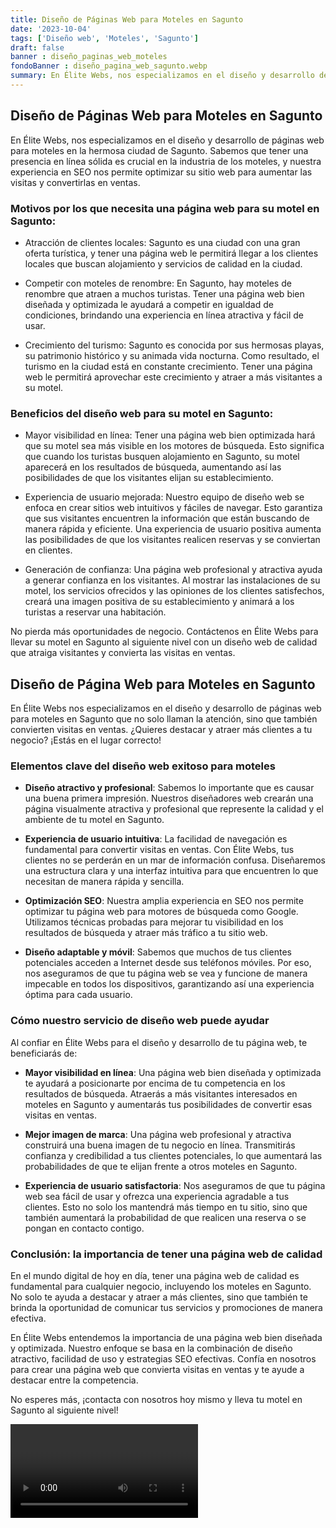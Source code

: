 ```yaml
---
title: Diseño de Páginas Web para Moteles en Sagunto
date: '2023-10-04'
tags: ['Diseño web', 'Moteles', 'Sagunto']
draft: false
banner : diseño_paginas_web_moteles
fondoBanner : diseño_pagina_web_sagunto.webp
summary: En Élite Webs, nos especializamos en el diseño y desarrollo de páginas web para moteles en la hermosa ciudad de Sagunto. Sabemos que tener una presencia en línea sólida es crucial en la industria de los moteles, y nuestra experiencia en SEO nos permite optimizar su sitio web para aumentar las visitas y convertirlas en ventas.
---
```


## Diseño de Páginas Web para Moteles en Sagunto

En Élite Webs, nos especializamos en el diseño y desarrollo de páginas web para moteles en la hermosa ciudad de Sagunto. Sabemos que tener una presencia en línea sólida es crucial en la industria de los moteles, y nuestra experiencia en SEO nos permite optimizar su sitio web para aumentar las visitas y convertirlas en ventas.

### Motivos por los que necesita una página web para su motel en Sagunto:

- Atracción de clientes locales: Sagunto es una ciudad con una gran oferta turística, y tener una página web le permitirá llegar a los clientes locales que buscan alojamiento y servicios de calidad en la ciudad.

- Competir con moteles de renombre: En Sagunto, hay moteles de renombre que atraen a muchos turistas. Tener una página web bien diseñada y optimizada le ayudará a competir en igualdad de condiciones, brindando una experiencia en línea atractiva y fácil de usar.

- Crecimiento del turismo: Sagunto es conocida por sus hermosas playas, su patrimonio histórico y su animada vida nocturna. Como resultado, el turismo en la ciudad está en constante crecimiento. Tener una página web le permitirá aprovechar este crecimiento y atraer a más visitantes a su motel.

### Beneficios del diseño web para su motel en Sagunto:

- Mayor visibilidad en línea: Tener una página web bien optimizada hará que su motel sea más visible en los motores de búsqueda. Esto significa que cuando los turistas busquen alojamiento en Sagunto, su motel aparecerá en los resultados de búsqueda, aumentando así las posibilidades de que los visitantes elijan su establecimiento.

- Experiencia de usuario mejorada: Nuestro equipo de diseño web se enfoca en crear sitios web intuitivos y fáciles de navegar. Esto garantiza que sus visitantes encuentren la información que están buscando de manera rápida y eficiente. Una experiencia de usuario positiva aumenta las posibilidades de que los visitantes realicen reservas y se conviertan en clientes.

- Generación de confianza: Una página web profesional y atractiva ayuda a generar confianza en los visitantes. Al mostrar las instalaciones de su motel, los servicios ofrecidos y las opiniones de los clientes satisfechos, creará una imagen positiva de su establecimiento y animará a los turistas a reservar una habitación.

No pierda más oportunidades de negocio. Contáctenos en Élite Webs para llevar su motel en Sagunto al siguiente nivel con un diseño web de calidad que atraiga visitantes y convierta las visitas en ventas.

<GifSeo />

<Cta />

## Diseño de Página Web para Moteles en Sagunto

En Élite Webs nos especializamos en el diseño y desarrollo de páginas web para moteles en Sagunto que no solo llaman la atención, sino que también convierten visitas en ventas. ¿Quieres destacar y atraer más clientes a tu negocio? ¡Estás en el lugar correcto!

### Elementos clave del diseño web exitoso para moteles

- **Diseño atractivo y profesional**: Sabemos lo importante que es causar una buena primera impresión. Nuestros diseñadores web crearán una página visualmente atractiva y profesional que represente la calidad y el ambiente de tu motel en Sagunto.

- **Experiencia de usuario intuitiva**: La facilidad de navegación es fundamental para convertir visitas en ventas. Con Élite Webs, tus clientes no se perderán en un mar de información confusa. Diseñaremos una estructura clara y una interfaz intuitiva para que encuentren lo que necesitan de manera rápida y sencilla.

- **Optimización SEO**: Nuestra amplia experiencia en SEO nos permite optimizar tu página web para motores de búsqueda como Google. Utilizamos técnicas probadas para mejorar tu visibilidad en los resultados de búsqueda y atraer más tráfico a tu sitio web.

- **Diseño adaptable y móvil**: Sabemos que muchos de tus clientes potenciales acceden a Internet desde sus teléfonos móviles. Por eso, nos aseguramos de que tu página web se vea y funcione de manera impecable en todos los dispositivos, garantizando así una experiencia óptima para cada usuario.

### Cómo nuestro servicio de diseño web puede ayudar

Al confiar en Élite Webs para el diseño y desarrollo de tu página web, te beneficiarás de:

- **Mayor visibilidad en línea**: Una página web bien diseñada y optimizada te ayudará a posicionarte por encima de tu competencia en los resultados de búsqueda. Atraerás a más visitantes interesados en moteles en Sagunto y aumentarás tus posibilidades de convertir esas visitas en ventas.

- **Mejor imagen de marca**: Una página web profesional y atractiva construirá una buena imagen de tu negocio en línea. Transmitirás confianza y credibilidad a tus clientes potenciales, lo que aumentará las probabilidades de que te elijan frente a otros moteles en Sagunto.

- **Experiencia de usuario satisfactoria**: Nos aseguramos de que tu página web sea fácil de usar y ofrezca una experiencia agradable a tus clientes. Esto no solo los mantendrá más tiempo en tu sitio, sino que también aumentará la probabilidad de que realicen una reserva o se pongan en contacto contigo.

### Conclusión: la importancia de tener una página web de calidad

En el mundo digital de hoy en día, tener una página web de calidad es fundamental para cualquier negocio, incluyendo los moteles en Sagunto. No solo te ayuda a destacar y atraer a más clientes, sino que también te brinda la oportunidad de comunicar tus servicios y promociones de manera efectiva.

En Élite Webs entendemos la importancia de una página web bien diseñada y optimizada. Nuestro enfoque se basa en la combinación de diseño atractivo, facilidad de uso y estrategias SEO efectivas. Confía en nosotros para crear una página web que convierta visitas en ventas y te ayude a destacar entre la competencia.

No esperes más, ¡contacta con nosotros hoy mismo y lleva tu motel en Sagunto al siguiente nivel!

<Video />

<CtaBot job='Moteles' city='Sagunto'/>

<Gmaps query='Sagunto+españa+maps' />